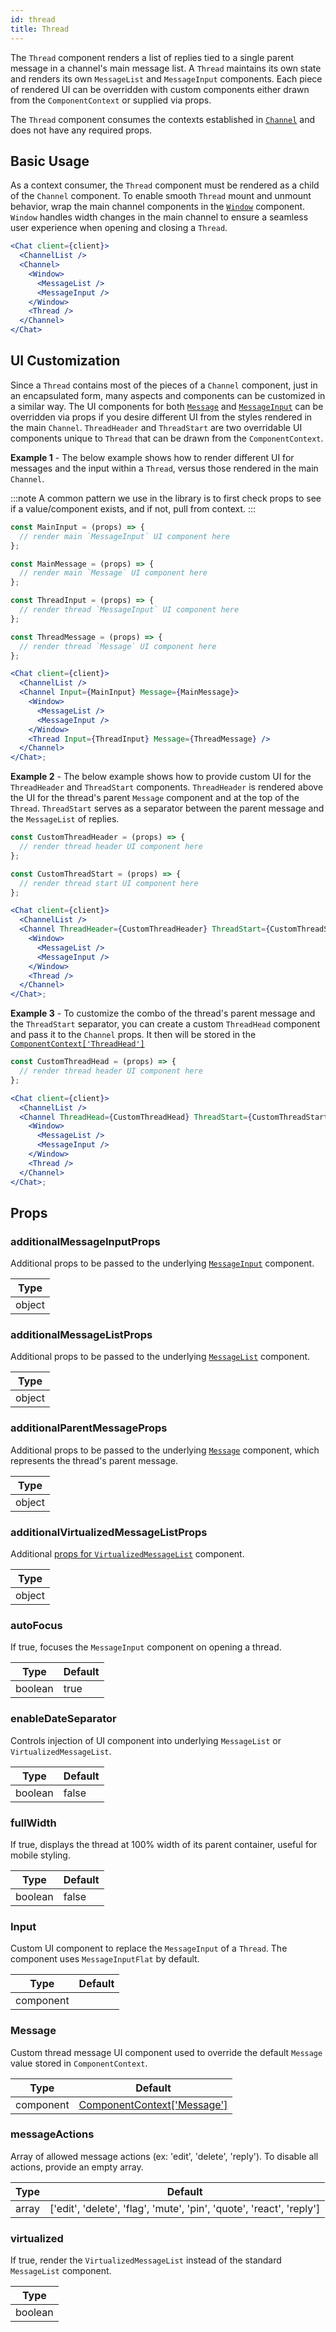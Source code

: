 ```yaml
---
id: thread
title: Thread
---
```


The `Thread` component renders a list of replies tied to a single parent message in a channel's main message list.
A `Thread` maintains its own state and renders its own `MessageList` and `MessageInput` components. Each piece of
rendered UI can be overridden with custom components either drawn from the `ComponentContext` or supplied via props.

The `Thread` component consumes the contexts established in [`Channel`](./channel.mdx) and does not have any required props.

## Basic Usage

As a context consumer, the `Thread` component must be rendered as a child of the `Channel` component. To enable
smooth `Thread` mount and unmount behavior, wrap the main channel components in the [`Window`](../utility-components/window.mdx)
component. `Window` handles width changes in the main channel to ensure a seamless user experience when opening and
closing a `Thread`.

```jsx
<Chat client={client}>
  <ChannelList />
  <Channel>
    <Window>
      <MessageList />
      <MessageInput />
    </Window>
    <Thread />
  </Channel>
</Chat>
```

## UI Customization

Since a `Thread` contains most of the pieces of a `Channel` component, just in an encapsulated form, many aspects
and components can be customized in a similar way. The UI components for both [`Message`](../message-components/message.mdx)
and [`MessageInput`](../message-input-components/message-input.mdx) can be overridden via props if you desire different
UI from the styles rendered in the main `Channel`. `ThreadHeader` and `ThreadStart` are two overridable UI
components unique to `Thread` that can be drawn from the `ComponentContext`.

**Example 1** - The below example shows how to render different UI for messages and the input within a `Thread`,
versus those rendered in the main `Channel`.

:::note
A common pattern we use in the library is to first check props to see if a value/component exists, and if not,
pull from context.
:::

```jsx
const MainInput = (props) => {
  // render main `MessageInput` UI component here
};

const MainMessage = (props) => {
  // render main `Message` UI component here
};

const ThreadInput = (props) => {
  // render thread `MessageInput` UI component here
};

const ThreadMessage = (props) => {
  // render thread `Message` UI component here
};

<Chat client={client}>
  <ChannelList />
  <Channel Input={MainInput} Message={MainMessage}>
    <Window>
      <MessageList />
      <MessageInput />
    </Window>
    <Thread Input={ThreadInput} Message={ThreadMessage} />
  </Channel>
</Chat>;
```

**Example 2** - The below example shows how to provide custom UI for the `ThreadHeader` and `ThreadStart`
components. `ThreadHeader` is rendered above the UI for the thread's parent `Message` component and at the
top of the `Thread`. `ThreadStart` serves as a separator between the parent message and the `MessageList` of replies.

```jsx
const CustomThreadHeader = (props) => {
  // render thread header UI component here
};

const CustomThreadStart = (props) => {
  // render thread start UI component here
};

<Chat client={client}>
  <ChannelList />
  <Channel ThreadHeader={CustomThreadHeader} ThreadStart={CustomThreadStart}>
    <Window>
      <MessageList />
      <MessageInput />
    </Window>
    <Thread />
  </Channel>
</Chat>;
```

**Example 3** - To customize the combo of the thread's parent message and the `ThreadStart` separator, you can create a custom `ThreadHead` component and pass it to the `Channel` props. It then will be stored in the [`ComponentContext['ThreadHead']`](../contexts/component-context.mdx/#threadhead)

```jsx
const CustomThreadHead = (props) => {
  // render thread header UI component here
};

<Chat client={client}>
  <ChannelList />
  <Channel ThreadHead={CustomThreadHead} ThreadStart={CustomThreadStart}>
    <Window>
      <MessageList />
      <MessageInput />
    </Window>
    <Thread />
  </Channel>
</Chat>;
```

## Props

### additionalMessageInputProps

Additional props to be passed to the underlying [`MessageInput`](../message-input-components/message-input.mdx) component.

| Type   |
| ------ |
| object |

### additionalMessageListProps

Additional props to be passed to the underlying [`MessageList`](./message-list.mdx) component.

| Type   |
| ------ |
| object |

### additionalParentMessageProps

Additional props to be passed to the underlying [`Message`](../message-components/message.mdx) component, which represents the
thread's parent message.

| Type   |
| ------ |
| object |

### additionalVirtualizedMessageListProps

Additional [props for `VirtualizedMessageList`](../virtualized_list/#props) component.

| Type   |
| ------ |
| object |

### autoFocus

If true, focuses the `MessageInput` component on opening a thread.

| Type    | Default |
| ------- | ------- |
| boolean | true    |

### enableDateSeparator

Controls injection of <GHComponentLink text='DateSeparator' path='/DateSeparator/DateSeparator.tsx'/> UI component into underlying `MessageList` or `VirtualizedMessageList`.

| Type    | Default |
| ------- | ------- |
| boolean | false   |

### fullWidth

If true, displays the thread at 100% width of its parent container, useful for mobile styling.

| Type    | Default |
| ------- | ------- |
| boolean | false   |

### Input

Custom UI component to replace the `MessageInput` of a `Thread`. The component uses `MessageInputFlat` by default.

| Type      | Default                                                                              |
| --------- | ------------------------------------------------------------------------------------ |
| component | <GHComponentLink text='MessageInputFlat' path='/MessageInput/MessageInputFlat.tsx'/> |

### Message

Custom thread message UI component used to override the default `Message` value stored in `ComponentContext`.

| Type      | Default                                                                  |
| --------- | ------------------------------------------------------------------------ |
| component | [ComponentContext['Message']](../contexts/component-context.mdx#message) |

### messageActions

Array of allowed message actions (ex: 'edit', 'delete', 'reply'). To disable all actions, provide an empty array.

| Type  | Default                                                              |
| ----- | -------------------------------------------------------------------- |
| array | ['edit', 'delete', 'flag', 'mute', 'pin', 'quote', 'react', 'reply'] |

### virtualized

If true, render the `VirtualizedMessageList` instead of the standard `MessageList` component.

| Type    |
| ------- |
| boolean |

